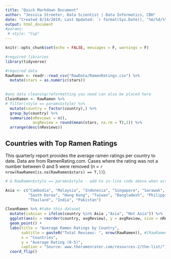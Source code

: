 ---
title: "Quick Markdown Document"
author: "Jessica Streeter, Data Scientist | Data Informatics, CBH"
date: "Created 8/14/2019; Last Updated: `r format(Sys.Date(), '%m/%d/%Y')`"
output: html_document
#params:
 # style: "Cup"
---

```{r setup, include=FALSE}
knitr::opts_chunk$set(echo = FALSE, messages = F, warnings = F)

#required libraries
library(tidyverse)

#required data
RawRamen <- readr::read_csv("RawData/RamenRatings.csv") %>% 
  mutate(stars = as.numeric(stars))
  

#any data cleaning/reformatting you need can also be placed here
CleanRamen <- RawRamen %>% 
# filter(style == params$style) %>% 
  mutate(country = factor(country),) %>% 
  group_by(country) %>% 
  summarize(nReviews = n(),
            avgReview = round(mean(stars, na.rm = T),2)) %>%
  arrange(desc(nReviews))
```

## Countries with Top Ramen Ratings

This quarterly report provides the average ramen ratings per country to date.  Data are from RamenRating.com.  Cases where the rating was not a number between 0 and 5 were removed (n = `r nrow(RawRamen[is.na(RawRamen$stars) == T,])`). 

```{r ramen by country, fig.height=8, align = "center"}
# & RawRamen$style == params$style - add to in-line code above when activating parameter

Asia <- c("Cambodia", "Malaysia", "Indonesia", "Singapore", "Sarawak", "Myanmar", "Japan",
          "South Korea", "Hong Kong", "Taiwan", "Bangladesh", "Philippines", "China", 
          "Thailand", "India", "Pakistan")

CleanRamen %>% #take this dataset
  mutate(isAsian = ifelse(country %in% Asia ,"Asia", "Not Asia")) %>% 
  ggplot(aes(x = reorder(country, avgReview), y = avgReview, size = nReviews, color = isAsian)) +
  geom_point() +
  labs(title = "Average Ramen Ratings by Country",
       subtitle = paste0("Total Reviews: ", nrow(RawRamen)), #[RawRamen$style == params$style,]
       x = "Countries",
       y = "Average Rating (0-5)", 
       caption = "Source: www.theramenrater.com/resources-2/the-list/")+
  coord_flip() 

```

